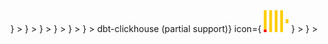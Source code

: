 <CardGroup cols={4}>
  <Card
    title="dbt-snowflake"
    icon={
      <svg
        width="31"
        height="30"
        viewBox="0 0 41 40"
        fill="none"
        xmlns="http://www.w3.org/2000/svg"
      >
        <path
          d="M35.0881 30.4853L26.6236 25.6075C25.4345 24.9246 23.9138 25.3308 23.2256 26.517C22.9589 26.9842 22.8544 27.4983 22.9049 27.9979V37.5306C22.9049 38.8929 24.0147 40 25.384 40C26.7498 40 27.8596 38.8929 27.8596 37.5306V32.0489L32.6018 34.7808C33.7909 35.4673 35.3152 35.0576 35.9998 33.8714C36.6881 32.6852 36.2809 31.1683 35.0881 30.4853Z"
          fill="#29B5E8"
        />
        <path
          d="M14.0367 20.0327C14.0511 19.152 13.5863 18.3324 12.8224 17.8903L4.35785 13.0161C3.9903 12.8041 3.5687 12.6926 3.14709 12.6926C2.27866 12.6926 1.47149 13.1563 1.03907 13.904C0.368829 15.0614 0.768813 16.546 1.92912 17.2145L6.8082 20.0219L1.92912 22.8328C1.36699 23.1563 0.963399 23.6775 0.797641 24.3029C0.628278 24.9284 0.714761 25.5826 1.03907 26.1433C1.47149 26.891 2.27866 27.3547 3.14349 27.3547C3.5687 27.3547 3.9903 27.2433 4.35785 27.0312L12.8224 22.157C13.5791 21.7185 14.0439 20.9061 14.0367 20.0327Z"
          fill="#29B5E8"
        />
        <path
          d="M6.27677 9.56144L14.7413 14.4356C15.7286 15.0072 16.9466 14.8202 17.7249 14.0618C18.2186 13.6089 18.5249 12.9619 18.5249 12.243V2.47303C18.5249 1.10711 17.415 0 16.0493 0C14.68 0 13.5702 1.10711 13.5702 2.47303V8.03377L8.76315 5.26598C7.57401 4.57943 6.05335 4.98561 5.3651 6.1718C4.67684 7.358 5.08763 8.87489 6.27677 9.56144Z"
          fill="#29B5E8"
        />
        <path
          d="M25.3114 20.428C25.3114 20.6149 25.2033 20.8737 25.07 21.0103L21.7151 24.3568C21.5818 24.4898 21.3188 24.5976 21.1314 24.5976H20.2774C20.09 24.5976 19.8269 24.4898 19.6936 24.3568L16.3352 21.0103C16.2019 20.8737 16.0938 20.6149 16.0938 20.428V19.5761C16.0938 19.3856 16.2019 19.1268 16.3352 18.9938L19.6936 15.6437C19.8269 15.5107 20.09 15.4028 20.2774 15.4028H21.1314C21.3188 15.4028 21.5818 15.5107 21.7151 15.6437L25.07 18.9938C25.2033 19.1268 25.3114 19.3856 25.3114 19.5761V20.428ZM22.3169 20.0182V19.9823C22.3169 19.8457 22.2376 19.6552 22.1403 19.5545L21.1494 18.5696C21.0521 18.469 20.8611 18.3899 20.7206 18.3899H20.6846C20.5476 18.3899 20.3566 18.469 20.2557 18.5696L19.2684 19.5545C19.1711 19.6516 19.0918 19.8421 19.0918 19.9823V20.0182C19.0918 20.1584 19.1711 20.3489 19.2684 20.446L20.2557 21.4344C20.3566 21.5315 20.5476 21.6106 20.6846 21.6106H20.7206C20.8611 21.6106 21.0521 21.5315 21.1494 21.4344L22.1403 20.446C22.2376 20.3489 22.3169 20.1584 22.3169 20.0182Z"
          fill="#29B5E8"
        />
        <path
          d="M26.6226 14.4356L35.0872 9.56144C36.2763 8.87848 36.6871 7.358 35.9988 6.1718C35.3106 4.98561 33.7899 4.57943 32.6008 5.26598L27.8586 7.99782V2.47303C27.8586 1.10711 26.7488 0 25.3831 0C24.0137 0 22.9039 1.10711 22.9039 2.47303V12.0489C22.857 12.5449 22.9543 13.0625 23.2246 13.5298C23.9128 14.716 25.4335 15.1222 26.6226 14.4356Z"
          fill="#29B5E8"
        />
        <path
          d="M16.4395 25.3199C15.8773 25.212 15.2756 25.3019 14.7423 25.6074L6.27775 30.4852C5.08861 31.1682 4.67781 32.6851 5.36607 33.8713C6.05433 35.061 7.57499 35.4672 8.76413 34.7807L13.5711 32.0129V37.5305C13.5711 38.8928 14.681 39.9999 16.0503 39.9999C17.416 39.9999 18.5259 38.8928 18.5259 37.5305V27.7606C18.5259 26.5276 17.6214 25.5068 16.4395 25.3199Z"
          fill="#29B5E8"
        />
        <path
          d="M40.3786 13.8748C39.6939 12.685 38.1696 12.2788 36.9805 12.9654L28.516 17.8396C27.7052 18.3069 27.2584 19.1624 27.2728 20.0322C27.2656 20.8985 27.7124 21.7432 28.516 22.2033L36.9805 27.0811C38.1696 27.7641 39.6903 27.3579 40.3786 26.1717C41.0668 24.9855 40.656 23.4686 39.4669 22.782L34.6743 20.0215L39.4669 17.2609C40.6596 16.5779 41.0668 15.061 40.3786 13.8748Z"
          fill="#29B5E8"
        />
      </svg>
    }
  ></Card>
  <Card
    title="dbt-bigquery"
    icon={
      <svg
        width="36"
        height="30"
        viewBox="0 0 46 40"
        fill="none"
        xmlns="http://www.w3.org/2000/svg"
      >
        <path
          d="M9.82322 37.9816L0.607276 22.0186C0.252946 21.4048 0.0664062 20.7087 0.0664062 20C0.0664062 19.2913 0.252946 18.5952 0.607276 17.9814L9.82322 2.01873C10.1776 1.40492 10.6873 0.895218 11.3011 0.540855C11.915 0.186492 12.6112 -4.3618e-05 13.32 7.65039e-09H31.7519C32.4606 1.80116e-05 33.1568 0.186583 33.7706 0.540943C34.3843 0.895303 34.894 1.40497 35.2483 2.01873L44.4643 17.9814C44.8187 18.5952 45.0053 19.2914 45.0053 20.0002C45.0053 20.7089 44.8187 21.4051 44.4643 22.0189L35.2483 37.9816C34.8939 38.5953 34.3843 39.1049 33.7705 39.4592C33.1568 39.8135 32.4606 40 31.7519 40H13.32C12.6112 40.0001 11.9149 39.8136 11.3011 39.4592C10.6873 39.1048 10.1776 38.5955 9.82322 37.9816Z"
          fill="url(#paint0_linear_118_3915)"
        />
        <path
          opacity="0.07"
          d="M41.3929 27.3393L28.3757 14.3389L22.5389 12.777L17.2962 14.7255L15.2715 20.0005L16.8995 25.8738L31.2721 39.9922H32.4202C33.4528 39.9922 34.407 39.4413 34.9232 38.547L41.3929 27.3393Z"
          fill="black"
        />
        <path
          d="M22.536 11.8566C18.0386 11.8566 14.3926 15.5026 14.3926 20.0003C14.3926 24.4977 18.0386 28.1437 22.536 28.1437C27.0333 28.1437 30.679 24.4977 30.679 20.0003C30.679 15.5026 27.033 11.8566 22.536 11.8566ZM22.536 26.179C19.1234 26.179 16.3569 23.4125 16.3569 20C16.3569 16.5874 19.1234 13.8212 22.536 13.8212C25.9485 13.8212 28.715 16.5878 28.715 20.0003C28.715 23.4128 25.9485 26.179 22.536 26.179Z"
          fill="white"
        />
        <path
          d="M18.6719 19.686V22.2173C19.0464 22.8603 19.5748 23.4002 20.2096 23.7884V19.686H18.6719ZM21.721 17.5521V24.367C21.9826 24.4151 22.2501 24.4442 22.525 24.4442C22.7757 24.4442 23.02 24.4179 23.2598 24.3779V17.5521H21.721ZM24.9127 20.7379V23.7438C25.5577 23.3337 26.0872 22.7658 26.4512 22.0937V20.7382L24.9127 20.7379ZM28.3972 25.0165L27.5536 25.8609C27.4821 25.9325 27.442 26.0295 27.442 26.1307C27.442 26.2318 27.4821 26.3289 27.5536 26.4005L30.7537 29.5996C30.8253 29.671 30.9224 29.7111 31.0235 29.7111C31.1247 29.7111 31.2217 29.671 31.2933 29.5996L32.137 28.7563C32.208 28.6845 32.2478 28.5876 32.2478 28.4866C32.2478 28.3857 32.208 28.2888 32.137 28.217L28.9365 25.0165C28.8648 24.9453 28.7679 24.9054 28.6669 24.9054C28.5659 24.9054 28.4689 24.9453 28.3972 25.0165Z"
          fill="white"
        />
        <defs>
          <linearGradient
            id="paint0_linear_118_3915"
            x1="22.536"
            y1="0.000351091"
            x2="22.536"
            y2="39.9379"
            gradientUnits="userSpaceOnUse"
          >
            <stop stop-color="#4387FD" />
            <stop offset="1" stop-color="#4683EA" />
          </linearGradient>
        </defs>
      </svg>
    }
  ></Card>
  <Card
    title="dbt-redshift"
    icon={
      <svg
        width="29"
        height="31"
        viewBox="0 0 38 40"
        fill="none"
        xmlns="http://www.w3.org/2000/svg"
      >
        <path d="M22.8322 0H14.9688V39.9759H22.8322V0Z" fill="#2869AC" />
        <path
          d="M28.5876 2.8782L22.8125 0.0125732V40.0001L28.5876 37.0585V2.8782Z"
          fill="#498BC6"
        />
        <path
          d="M9.19366 2.8782L14.9688 0.0125732V40.0001L9.19366 37.0585V2.8782Z"
          fill="#1E528B"
        />
        <path
          d="M3.6084 5.67542L9.19246 7.06682V32.852L3.6084 34.2738V5.67542Z"
          fill="#498BC6"
        />
        <path
          d="M34.1699 5.67542L28.5859 7.06682V32.852L34.1699 34.2738V5.67542Z"
          fill="#1E528B"
        />
        <path
          d="M3.6084 5.67542L0.712672 7.15826V32.7412L3.6084 34.2738V5.67542Z"
          fill="#1E528B"
        />
        <path
          d="M34.1699 5.67542L37.0656 7.15826V32.7412L34.1699 34.2738V5.67542Z"
          fill="#498BC6"
        />
      </svg>
    }
  ></Card>
  <Card
    title="dbt-databricks"
    icon={
      <svg
        width="30"
        height="32"
        viewBox="0 0 37 40"
        fill="none"
        xmlns="http://www.w3.org/2000/svg"
      >
        <path
          d="M34.8437 16.4674L18.3648 25.8136L0.83533 15.8554L0.00585938 16.3004V23.5327L18.3648 33.9918L34.8437 24.6454V28.484L18.3648 37.8304L0.83533 27.8721L0.00585938 28.3172V29.5411L18.3648 40L36.7792 29.5411V22.3088L35.9497 21.8637L18.3648 31.822L1.94124 22.4756V18.6926L18.3648 27.9834L36.7792 17.5244V10.4034L35.8391 9.90266L18.3648 19.8053L2.82597 10.9597L18.3648 2.16968L31.194 9.40197L32.3553 8.79V7.89987L18.3648 0L0.00585938 10.4034V11.516L18.3648 21.975L34.8437 12.6287V16.4674Z"
          fill="#FF3621"
        />
      </svg>
    }
  ></Card>
  <Card
    title="dbt-postgres"
    icon={
      <svg
        width="32"
        height="34"
        viewBox="0 0 42 44"
        fill="none"
        xmlns="http://www.w3.org/2000/svg"
      >
        <path
          d="M31.512 31.9089C31.7888 29.6033 31.7058 29.2651 33.4232 29.6386L33.8592 29.6769C35.1797 29.737 36.9071 29.4645 37.922 28.993C40.1066 27.9794 41.4021 26.2869 39.2479 26.7316C34.3342 27.7453 33.9964 26.0815 33.9964 26.0815C39.185 18.3829 41.354 8.61024 39.4818 6.2181C34.3753 -0.306785 25.5361 2.77878 25.3882 2.85889L25.3412 2.86769C24.3703 2.66614 23.2837 2.54578 22.0631 2.52605C19.8395 2.48951 18.1522 3.10899 16.8723 4.07978C16.8723 4.07978 1.10374 -2.41668 1.83732 12.2497C1.99334 15.3697 6.30947 35.858 11.4573 29.6696C13.3387 27.4067 15.157 25.4933 15.157 25.4933C16.0599 26.0932 17.1409 26.3992 18.2746 26.2892L18.3623 26.2145C18.3348 26.4955 18.3469 26.7704 18.3973 27.0957C17.0714 28.5773 17.461 28.8376 14.8097 29.3832C12.1273 29.9362 13.7032 30.9203 14.7319 31.1776C15.9792 31.4895 18.8648 31.9314 20.8151 29.2018L20.7374 29.5133C21.2576 29.9294 21.2225 32.5046 21.2962 34.3444C21.3701 36.1844 21.4933 37.9015 21.8683 38.9137C22.2434 39.9258 22.6859 42.5332 26.1704 41.7865C29.0825 41.1624 31.3091 40.2642 31.512 31.9089Z"
          fill="black"
          stroke="black"
          stroke-width="2.68217"
        />
        <path
          d="M39.2489 26.7312C34.3347 27.7449 33.9968 26.0811 33.9968 26.0811C39.1855 18.382 41.3545 8.60919 39.4826 6.21734C34.3762 -0.307156 25.5366 2.77851 25.3891 2.85862L25.3416 2.86712C24.3707 2.66558 23.2842 2.54551 22.063 2.52558C19.8394 2.48914 18.1527 3.10852 16.8728 4.07911C16.8728 4.07911 1.10392 -2.41705 1.83731 12.2493C1.99333 15.3694 6.30935 35.8577 11.4573 29.6693C13.3389 27.4064 15.1569 25.4931 15.1569 25.4931C16.0599 26.0929 17.1409 26.3989 18.2741 26.289L18.3622 26.2142C18.3348 26.4952 18.3473 26.7701 18.3974 27.0954C17.0712 28.5771 17.4609 28.8373 14.8098 29.3829C12.1272 29.9359 13.7031 30.9201 14.732 31.1773C15.9794 31.4892 18.8652 31.9311 20.8151 29.2015L20.7373 29.513C21.2569 29.9292 21.6218 32.2202 21.5607 34.2971C21.4995 36.3738 21.4587 37.7997 21.8681 38.9134C22.2775 40.0271 22.6856 42.533 26.1708 41.7862C29.0829 41.1621 30.592 39.5449 30.8019 36.8473C30.9509 34.9295 31.2881 35.2129 31.3094 33.4983L31.5798 32.6866C31.8916 30.0869 31.6293 29.2481 33.4235 29.6382L33.8595 29.6765C35.18 29.7366 36.9083 29.4641 37.9227 28.9927C40.1069 27.979 41.4023 26.2865 39.2487 26.7312H39.2489Z"
          fill="#336791"
        />
        <path
          d="M21.0258 28.2218C20.8905 33.0593 21.0598 37.9304 21.5331 39.1142C22.0067 40.2981 23.0203 42.6007 26.5058 41.8541C29.4176 41.2298 30.4771 40.0217 30.9369 37.3553C31.2755 35.3933 31.9283 29.9447 32.012 28.8283M16.8482 3.97143C16.8482 3.97143 1.06857 -2.47794 1.80215 12.1885C1.95817 15.3085 6.27449 35.7975 11.4224 29.6088C13.3036 27.3456 15.0049 25.5706 15.0049 25.5706M25.3715 2.79432C24.8253 2.96558 34.1491 -0.61413 39.448 6.15665C41.3197 8.5486 39.1507 18.3215 33.9622 26.0208"
          stroke="white"
          stroke-width="0.894057"
          stroke-linecap="round"
          stroke-linejoin="round"
        />
        <path
          d="M33.9634 26.0208C33.9634 26.0208 34.3015 27.6851 39.2158 26.6707C41.369 26.226 40.0732 27.9187 37.8894 28.9328C36.0972 29.7646 32.0791 29.9778 32.0135 28.8284C31.8446 25.8629 34.1282 26.7638 33.9634 26.0208ZM33.9634 26.0208C33.8144 25.3516 32.7932 24.6948 32.1176 23.0569C31.5279 21.6274 24.029 10.6645 34.1972 12.2927C34.5698 12.2156 31.5452 2.6208 22.0292 2.46478C12.5152 2.30877 12.8274 14.1648 12.8274 14.1648"
          stroke="white"
          stroke-width="0.894057"
          stroke-linecap="round"
          stroke-linejoin="bevel"
        />
        <path
          d="M18.4067 27.5535C17.0803 29.0351 17.4704 29.2953 14.8191 29.8412C12.1365 30.3941 13.7126 31.3782 14.7412 31.6353C15.9886 31.9474 18.8744 32.3893 20.8243 29.659C21.418 28.8278 20.8207 27.5014 20.0051 27.1633C19.611 27.0001 19.084 26.7954 18.4067 27.5535Z"
          stroke="white"
          stroke-width="0.894057"
          stroke-linecap="round"
          stroke-linejoin="round"
        />
        <path
          d="M18.2771 27.009C18.1434 26.1378 18.5633 25.1011 19.0133 23.8883C19.6895 22.0687 21.2498 20.2488 20.0017 14.4766C19.0713 10.1752 12.8313 13.5814 12.8274 14.1647C12.8236 14.7477 13.1096 17.1209 12.7232 19.8845C12.2189 23.4906 15.0178 26.5405 18.2408 26.2285"
          stroke="white"
          stroke-width="0.894057"
          stroke-linecap="round"
          stroke-linejoin="round"
        />
        <path
          d="M16.7905 14.077C16.7623 14.2763 17.1552 14.8077 17.6674 14.8788C18.1787 14.9501 18.6164 14.5347 18.6441 14.3357C18.6719 14.1365 18.2795 13.9171 17.7671 13.8457C17.2555 13.7744 16.8176 13.8783 16.7906 14.077H16.7905Z"
          fill="white"
          stroke="white"
          stroke-width="0.298019"
        />
        <path
          d="M32.3674 13.6712C32.3951 13.8705 32.0028 14.402 31.4905 14.473C30.9787 14.5443 30.5411 14.1289 30.513 13.9299C30.486 13.7307 30.8784 13.5113 31.3902 13.44C31.9021 13.3687 32.3396 13.4725 32.3674 13.6713V13.6712Z"
          fill="white"
          stroke="white"
          stroke-width="0.149045"
        />
        <path
          d="M34.1976 12.2926C34.2819 13.8551 33.861 14.9194 33.808 16.5827C33.7294 19.0005 34.9607 21.7678 33.1055 24.5385"
          stroke="white"
          stroke-width="0.894057"
          stroke-linecap="round"
          stroke-linejoin="round"
        />
      </svg>
    }
  ></Card>
  <Card
    title="dbt-athena"
    icon={
      <svg
        height="40"
        viewBox="15 15 100 100"
        width="40"
        xmlns="http://www.w3.org/2000/svg"
      >
        <path d="m84 64.68-34-4.19-34 4.19 34 26.62z" fill="#fcbf92" />
        <path d="m16 64.68 34 10.17v16.45l-34-17.05z" fill="#9d5025" />
        <path d="m84 64.68-34 10.17v16.45l34-17.05z" fill="#f58534" />
        <path d="m20.39 50.22h-4.39v9.67l4.39.8 4.88-5.18z" fill="#9d5025" />
        <path d="m25.27 60.29-4.88.4v-10.47h4.88z" fill="#f58534" />
        <path
          d="m28.56 38.16-5.78 1.09v21.94l5.78 1.2 5.29-12.17z"
          fill="#9d5025"
        />
        <path d="m33.85 61.79-5.29.6v-24.23l5.29.6z" fill="#f58534" />
        <path
          d="m39.83 43.04-7.98.8v19.24l7.98 1.6 8.47-10.87z"
          fill="#9d5025"
        />
        <path d="m45.21 63.78-5.38.9v-21.64l5.38.4z" fill="#f58534" />
        <g fill="#9d5025">
          <path d="m50 25.59-5.38 1.7v38.29l5.38 1.09 5.38-20.54z" />
          <path d="m54.98 63.78 5.19.9 7.98-14.46-7.98-14.36-5.19.8z" />
          <path d="m68.15 50.22-7.98-14.36-5.19.8" />
          <path d="m66.05 61.79 5.39.6 5.78-18.25-5.78-18.15-5.39 1.3z" />
          <path d="m74.73 60.29 4.88.4 4.39-18.05-4.39-18.64-4.88 1.2z" />
        </g>
        <path d="m50 25.59 5.38 1.7v38.29l-5.38 1.09z" fill="#f58534" />
        <path d="m68.15 37.46-7.98-1.6v28.82l7.98-1.6z" fill="#f58534" />
        <path d="m77.22 28.29-5.78-2.3v36.4l5.78-1.2z" fill="#f58534" />
        <path d="m84 26.19-4.39-2.19v36.69l4.39-.8z" fill="#f58534" />
      </svg>
    }
  ></Card>
  <Card
    title={<span>dbt-clickhouse <span style={{ fontSize: '0.8em', color: '#666', fontStyle: 'italic' }}>(partial support)</span></span>}
    icon={
      <svg height="35" viewBox="0 0 9 8" width="40" xmlns="http://www.w3.org/2000/svg"><path d="m0 7h1v1h-1z" fill="#f00"/><path d="m0 0h1v7h-1zm2 0h1v8h-1zm2 0h1v8h-1zm2 0h1v8h-1zm2 3.25h1v1.5h-1z" fill="#fc0"/></svg>
    }
  ></Card>
  <Card
    title="dbt-trino"
    icon={
      <svg
        height="40"
        viewBox="0 0 40 40"
        width="40"
        xmlns="http://www.w3.org/2000/svg"
      >
        <path
          d="m15.68244,35.3069c0.58332,-0.38677 -0.94473,-0.24094 -1.07154,-0.5009a9.6629,9.6629 0 0 1 -1.81338,-0.32336c-1.07154,-0.27898 -3.67114,-2.02262 -3.94378,-3.68382s0,-4.85047 1.16031,-6.72726a10.90564,10.90564 0 0 1 2.78347,-2.94199s-2.26355,-5.38307 -2.46011,-9.44733s0.12047,-11.34313 2.78347,-11.47628s2.26355,6.64483 1.81338,11.05147a57.06439,57.06439 0 0 0 -0.13315,8.80694a12.25616,12.25616 0 0 1 3.49361,-0.58332a13.39111,13.39111 0 0 1 3.10684,0.29166s0.83694,-6.25172 3.63944,-10.11942s5.70644,-7.90025 7.60859,-6.7653s-0.51358,5.19286 -2.19381,7.30424s-4.59685,5.28163 -5.56695,6.97454a29.54033,29.54033 0 0 0 -1.68023,3.49361a9.51073,9.51073 0 0 1 4.05791,4.00719c1.31248,2.71373 1.43929,6.08053 0.72916,7.5008a5.11677,5.11677 0 0 1 -3.55701,2.5362c-0.84328,0.03804 -4.38128,0.91937 -4.38128,0.91937l-4.37494,-0.31702z"
          fill="#fff"
        />
        <path
          d="m21.87076,19.82343s2.11138,-5.51622 4.00719,-8.62306s4.43834,-5.44648 5.23724,-4.97094s-1.62951,3.37948 -3.75357,6.22636a70.83593,70.83593 0 0 0 -4.71732,7.84318l-0.77354,-0.47554z"
          fill="#dd00a1"
        />
        <path
          d="m13.39986,20.77451l0.60235,-0.47554s-0.08243,-5.51622 0,-8.87668s0.25996,-7.55152 -0.86231,-7.50714s-1.89581,3.26535 -1.46465,7.84952a55.46025,55.46025 0 0 0 1.72461,9.00983z"
          fill="#dd00a1"
        />
        <circle r="1.23005" cy="31.38214" cx="11.50406" fill="#f9d8d2" />
        <circle r="1.23005" cy="31.38214" cx="26.03646" fill="#f9d8d2" />
        <path
          d="m20.8119,31.27435a0.11413,0.11413 0 0 0 -0.16485,0.04438s-0.36141,0.63405 -0.89401,0.67209a1.32516,1.32516 0 0 1 -0.95107,-0.44383l0,-0.90669c0.34239,-0.18387 0.89401,-0.75452 0.89401,-0.95107a0.88767,0.88767 0 0 0 -0.95107,-0.69111c-0.63405,0 -1.07788,0.41213 -1.07788,0.75452s0.69745,0.77988 0.89401,0.91303l0,0.91937a1.13495,1.13495 0 0 1 -0.82426,0.44383c-0.50724,0 -0.88767,-0.68477 -0.88767,-0.69111a0.12047,0.12047 0 0 0 -0.16485,-0.05072a0.11413,0.11413 0 0 0 -0.04438,0.15851c0,0.03804 0.45017,0.81792 1.0969,0.81792a1.33784,1.33784 0 0 0 0.95107,-0.45652a1.5661,1.5661 0 0 0 1.00814,0.46286l0.07609,0a1.57878,1.57878 0 0 0 1.08422,-0.79256a0.11413,0.11413 0 0 0 -0.04438,-0.2029z"
          fill="#10110e"
        />
        <path
          d="m12.79752,21.12957s-1.76266,-4.43834 -2.0987,-6.79066s-0.63405,-6.201 -0.19021,-8.78158a30.37094,30.37094 0 0 1 0.77988,-3.51897s-0.8306,6.01712 -0.51992,8.64843s2.02896,10.44278 2.02896,10.44278z"
          fill="#e5e5e5"
        />
        <path
          d="m21.40156,19.77271s1.2681,-6.71458 3.11318,-9.35856s4.134,-5.83325 5.29431,-6.64483l1.15397,-0.81158s-4.65392,4.85681 -6.44828,8.88936s-3.11318,7.92561 -3.11318,7.92561z"
          fill="#e5e5e5"
        />
        <path
          d="m14.00855,27.38129a0.96375,0.96375 0 1 0 0.96375,0.95741a0.96375,0.96375 0 0 0 -0.96375,-0.95741zm0.25362,0.89401a0.2663,0.2663 0 1 1 0.2663,-0.2663a0.2663,0.2663 0 0 1 -0.2663,0.2663z"
          fill="#10110e"
        />
        <path
          d="m23.48758,27.38129a0.96375,0.96375 0 1 0 0.95741,0.95741a0.96375,0.96375 0 0 0 -0.95741,-0.95741zm0.28532,0.89401a0.2663,0.2663 0 1 1 0.25996,-0.2663a0.25996,0.25996 0 0 1 -0.25996,0.2663z"
          fill="#10110e"
        />
        <ellipse
          opacity="0.2"
          ry="6.44194"
          rx="8.94009"
          cy="28.70646"
          cx="18.92877"
          fill="#8accce"
        />
        <path
          d="m29.75198,25.12408l0,-4.26081a1.55976,1.55976 0 0 0 1.21103,-1.45197a1.68023,1.68023 0 0 0 -3.34144,0a1.5661,1.5661 0 0 0 1.22371,1.45197l0,4.15302l-0.12681,0c-1.2681,-4.4003 -5.01533,-7.13305 -9.91018,-7.13305s-8.66111,2.70739 -9.90384,7.13305l-0.42481,0a1.74363,1.74363 0 0 0 -1.82606,1.63585l0,3.27803a1.74363,1.74363 0 0 0 1.82606,1.64219l0.57698,0a8.24263,8.24263 0 0 0 2.27624,3.22097l-0.81792,0.74184a0.5009,0.5009 0 0 0 -0.05706,0.71013c1.85776,2.23819 4.89486,3.55067 8.32506,3.55067s6.47364,-1.2681 8.3314,-3.55067a0.5009,0.5009 0 0 0 -0.0634,-0.71013l-0.81792,-0.74184a8.35676,8.35676 0 0 0 2.27624,-3.22097l0.63405,0a1.73729,1.73729 0 0 0 1.81972,-1.64219l0,-3.27803a1.64219,1.64219 0 0 0 -1.21103,-1.52806zm-10.94368,-2.5362c4.52711,0 8.20459,2.98003 8.20459,6.63849c0,3.96281 -4.12766,5.73814 -8.20459,5.73814s-8.20459,-1.78802 -8.20459,-5.76984c0,-3.62676 3.65846,-6.63849 8.20459,-6.63849l0,0.0317z"
          fill="#fff"
        />
        <path
          d="m30.05633,28.83961l-1.21103,0c0,-0.19021 0,-0.38043 0,-0.60235a12.24982,12.24982 0 0 0 -0.24728,-2.40305l0.51992,0a0.85597,0.85597 0 0 1 0.91303,0.81792l0.02536,2.18747z"
          fill="#515151"
        />
        <path
          d="m29.1433,30.75443l-0.63405,0a9.69461,9.69461 0 0 0 0.2663,-1.38223l1.2681,0l0,0.54528a0.85597,0.85597 0 0 1 -0.90035,0.83694z"
          fill="#515151"
        />
        <path
          d="m18.8083,38.94634c-3.03709,0 -5.74448,-1.09056 -7.44373,-3.03075l0.84963,-0.7672a11.29875,11.29875 0 0 0 6.59411,1.90215a11.27973,11.27973 0 0 0 6.59411,-1.90215l0.85597,0.7672c-1.70559,1.94019 -4.38762,3.03075 -7.45007,3.03075z"
          fill="#515151"
        />
        <path
          d="m8.47965,25.83421l0.54528,0a12.45272,12.45272 0 0 0 -0.24094,2.40305a4.98996,4.98996 0 0 0 0,0.60235l-1.18567,0l0,-2.18747a0.80524,0.80524 0 0 1 0.88133,-0.81792z"
          fill="#515151"
        />
        <path d="m18.8083,22.0109a10.98173,10.98173 0 0 0 -3.03709,0.43749l0,-3.30973a10.85492,10.85492 0 0 1 3.03709,-0.40579a10.8676,10.8676 0 0 1 3.04343,0.40579l0,3.3351a10.14478,10.14478 0 0 0 -3.04343,-0.46286z" />
        <path
          d="m15.16252,19.32887l0,3.3351c-3.03709,1.12227 -5.1675,3.6331 -5.1675,6.5307c0,3.74089 3.55701,6.28342 8.81328,6.28342s8.81328,-2.5362 8.81328,-6.28342c0,-2.8976 -2.12406,-5.40844 -5.1675,-6.5307l0,-3.3351c3.55701,1.2681 5.77618,4.56515 5.77618,8.94009c0,4.91388 -3.76625,8.24263 -9.42197,8.24263s-9.42197,-3.3351 -9.42197,-8.27434c0,-4.34323 2.21917,-7.62127 5.77618,-8.90839z"
          fill="#515151"
        />
        <path
          d="m7.56662,29.37221l1.2681,0a10.68372,10.68372 0 0 0 0.27264,1.36955l-0.63405,0a0.85597,0.85597 0 0 1 -0.91303,-0.82426l0.00634,-0.54528z"
          fill="#515151"
        />
        <ellipse
          ry="0.68477"
          rx="0.76086"
          cy="19.4113"
          cx="29.29547"
          fill="#515151"
        />
      </svg>
    }
  ></Card>
  <Card
    title="Ask us"
    href="https://github.com/elementary-data/elementary/issues"
    icon="plus"
    iconType="solid"
    color="#F2386C"
  ></Card>
</CardGroup>
